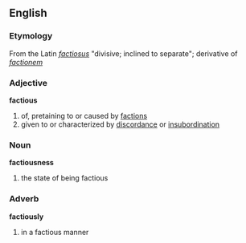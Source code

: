 ==English==
=== Etymology ===
From the Latin ''[[factiosus]]'' "divisive; inclined to separate"; derivative of ''[[factionem]]''

=== Adjective ===
'''factious'''
# of, pretaining to or caused by [[faction]]s
# given to or characterized by [[discordance]] or [[insubordination]]

=== Noun ===
'''factiousness'''
# the state of being factious

=== Adverb ===
'''factiously'''
# in a factious manner